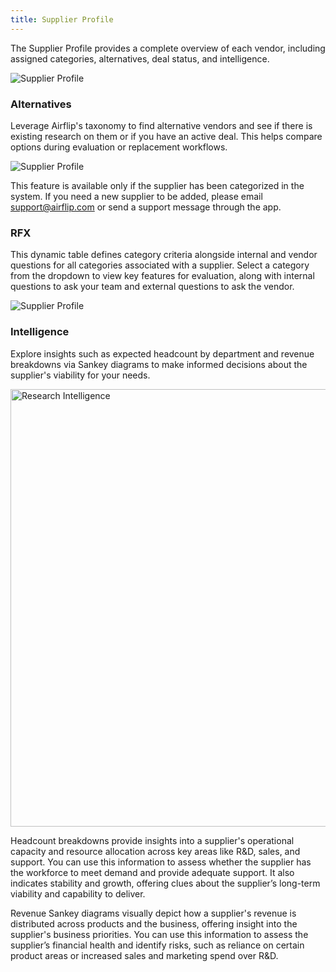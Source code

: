 ```yaml
---
title: Supplier Profile
---
```

The Supplier Profile provides a complete overview of each vendor, including assigned categories, alternatives, deal status, and intelligence.

![Supplier Profile](/images/gifs_images/research-supplier.png)

### Alternatives

Leverage Airflip's taxonomy to find alternative vendors and see if there is existing research on them or if you have an active deal. This helps compare options during evaluation or replacement workflows.

![Supplier Profile](/images/gifs_images/research-alternatives.png)

This feature is available only if the supplier has been categorized in the system. If you need a new supplier to be added, please email support@airflip.com or send a support message through the app.

### RFX

This dynamic table defines category criteria alongside internal and vendor questions for all categories associated with a supplier. Select a category from the dropdown to view key features for evaluation, along with internal questions to ask your team and external questions to ask the vendor.

![Supplier Profile](/images/gifs_images/research-rfx.png)

### Intelligence

Explore insights such as expected headcount by department and revenue breakdowns via Sankey diagrams to make informed decisions about the supplier's viability for your needs.

<img src="/images/gifs_images/research-intelligence.png" alt="Research Intelligence" width="700"/>

Headcount breakdowns provide insights into a supplier's operational capacity and resource allocation across key areas like R&D, sales, and support. You can use this information to assess whether the supplier has the workforce to meet demand and provide adequate support. It also indicates stability and growth, offering clues about the supplier’s long-term viability and capability to deliver.

Revenue Sankey diagrams visually depict how a supplier's revenue is distributed across products and the business, offering insight into the supplier's business priorities. You can use this information to assess the supplier’s financial health and identify risks, such as reliance on certain product areas or increased sales and marketing spend over R&D.

